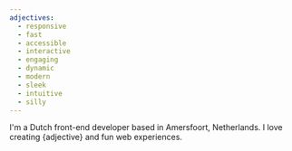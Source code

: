 ```yaml
---
adjectives: 
  - responsive
  - fast
  - accessible
  - interactive
  - engaging
  - dynamic
  - modern
  - sleek
  - intuitive
  - silly
---
```


I'm a Dutch front-end developer based in Amersfoort, Netherlands. I love creating {adjective} and fun web experiences.